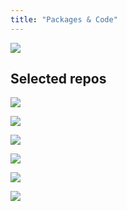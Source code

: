 ```yaml
---
title: "Packages & Code"
---
```


[![](https://github-readme-stats.vercel.app/api?username=rfsaldanha&show_icons=true&theme:transparent)](https://github.com/rfsaldanha)

## Selected repos

[![](https://gh-card.dev/repos/rfsaldanha/microdatasus.svg?fullname=)](https://rfsaldanha.github.io/microdatasus/)

[![](https://gh-card.dev/repos/rfsaldanha/tidyrates.svg?fullname=)](https://rfsaldanha.github.io/tidyrates/)

[![](https://gh-card.dev/repos/rfsaldanha/brpop.svg?fullname=)](https://rfsaldanha.github.io/brpop/)

[![](https://gh-card.dev/repos/rfsaldanha/rspell.svg?fullname=)](https://rfsaldanha.github.io/rspell/)

[![](https://gh-card.dev/repos/rfsaldanha/brclimr.svg?fullname=)](https://rfsaldanha.github.io/brclimr/)

[![](https://gh-card.dev/repos/rfsaldanha/opendenguedata.svg?fullname=)](https://rfsaldanha.github.io/opendenguedata/)
